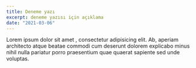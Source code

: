 ```yaml
---
title: Deneme yazı
excerpt: deneme yazısı için açıklama
date: "2021-03-06"
---
```


Lorem ipsum dolor sit amet , consectetur adipisicing elit. Ab, aperiam architecto atque beatae commodi cum deserunt dolorem explicabo minus nihil nulla pariatur porro praesentium quae quaerat sapiente sed unde voluptas.
